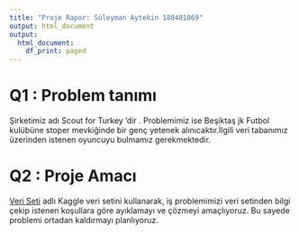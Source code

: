 ```yaml
---
title: "Proje Rapor: Süleyman Aytekin 180401069"
output: html_document
output:
  html_document:
    df_print: paged
---
```


# Q1 : Problem tanımı

Şirketimiz adı Scout for Turkey 'dir . Problemimiz ise Beşiktaş jk Futbol kulübüne stoper mevkiğinde bir genç yetenek alınıcaktır.İlgili veri tabanımız üzerinden istenen oyuncuyu bulmamız gerekmektedir.

# Q2 : Proje Amacı
[Veri Seti](https://www.kaggle.com/datasets/vivovinco/20222023-football-player-stats) adlı Kaggle veri setini kullanarak, iş problemimizi veri setinden bilgi çekip istenen koşullara göre ayıklamayı ve çözmeyi amaçlıyoruz. Bu sayede problemi ortadan kaldırmayı planlıyoruz.
